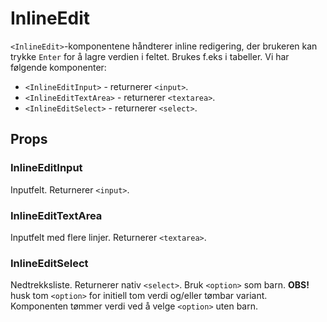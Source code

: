 
<Meta of={InlineEditStories} />

# InlineEdit

<ComponentLinkRow
  docsHref="https://design.domstol.no/987b33f71/p/767867-inlineedit"
  githubHref="https://github.com/domstolene/designsystem/tree/main/packages/components/src/components/InlineEdit"
  figmaHref="https://www.figma.com/file/ewqSDmkgqDQ5PyOsRp4V5b/DDS-Komponenter?node-id=9005%3A150044"
  storybookHref="https://domstolene.github.io/designsystem/?path=/story/dds-components-components-inlineedit--overview-input-types"
  withBottomSpacing
/>

`<InlineEdit>`-komponentene håndterer inline redigering, der brukeren kan trykke `Enter` for å lagre verdien i feltet. Brukes f.eks i tabeller. Vi har følgende komponenter:

- `<InlineEditInput>` - returnerer `<input>`.
- `<InlineEditTextArea>` - returnerer `<textarea>`.
- `<InlineEditSelect>` - returnerer `<select>`.

## Props

### InlineEditInput

Inputfelt. Returnerer `<input>`.

<Canvas of={InlineEditInputStories.Default} sourceState="shown" />
<Controls of={InlineEditInputStories.Default} />

### InlineEditTextArea

Inputfelt med flere linjer. Returnerer `<textarea>`.

<Canvas of={InlineEditTextAreaStories.Default} sourceState="shown" />
<Controls of={InlineEditTextAreaStories.Default} />

### InlineEditSelect

Nedtrekksliste. Returnerer nativ `<select>`. Bruk `<option>` som barn. **OBS!** husk tom `<option>` for initiell tom verdi og/eller tømbar variant. Komponenten tømmer verdi ved å velge `<option>` uten barn.

<Canvas of={InlineEditSelectStories.Default} sourceState="shown" />
<Controls of={InlineEditSelectStories.Default} />
